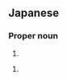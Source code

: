 ==Japanese==
{{ja-kanjitab|麻|実}}

===Proper noun===
{{ja-pos|proper|あさみ}}

# {{given name|female|lang=ja|sort=あさみ}}

{{ja-pos|proper|まみ}}

# {{given name|female|lang=ja|sort=まみ}}